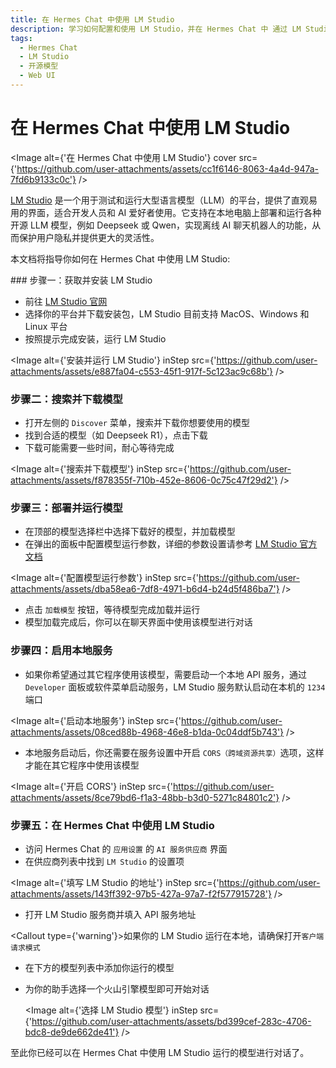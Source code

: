 ```yaml
---
title: 在 Hermes Chat 中使用 LM Studio
description: 学习如何配置和使用 LM Studio，并在 Hermes Chat 中 通过 LM Studio 运行 AI 模型进行对话。
tags:
  - Hermes Chat
  - LM Studio
  - 开源模型
  - Web UI
---
```


# 在 Hermes Chat 中使用 LM Studio

<Image alt={'在 Hermes Chat 中使用 LM Studio'} cover src={'https://github.com/user-attachments/assets/cc1f6146-8063-4a4d-947a-7fd6b9133c0c'} />

[LM Studio](https://lmstudio.ai/) 是一个用于测试和运行大型语言模型（LLM）的平台，提供了直观易用的界面，适合开发人员和 AI 爱好者使用。它支持在本地电脑上部署和运行各种开源 LLM 模型，例如 Deepseek 或 Qwen，实现离线 AI 聊天机器人的功能，从而保护用户隐私并提供更大的灵活性。

本文档将指导你如何在 Hermes Chat 中使用 LM Studio:

<Steps>
  ### 步骤一：获取并安装 LM Studio

  - 前往 [LM Studio 官网](https://lmstudio.ai/)
  - 选择你的平台并下载安装包，LM Studio 目前支持 MacOS、Windows 和 Linux 平台
  - 按照提示完成安装，运行 LM Studio

  <Image alt={'安装并运行 LM Studio'} inStep src={'https://github.com/user-attachments/assets/e887fa04-c553-45f1-917f-5c123ac9c68b'} />

  ### 步骤二：搜索并下载模型

  - 打开左侧的 `Discover` 菜单，搜索并下载你想要使用的模型
  - 找到合适的模型（如 Deepseek R1），点击下载
  - 下载可能需要一些时间，耐心等待完成

  <Image alt={'搜索并下载模型'} inStep src={'https://github.com/user-attachments/assets/f878355f-710b-452e-8606-0c75c47f29d2'} />

  ### 步骤三：部署并运行模型

  - 在顶部的模型选择栏中选择下载好的模型，并加载模型
  - 在弹出的面板中配置模型运行参数，详细的参数设置请参考 [LM Studio 官方文档](https://lmstudio.ai/docs)

  <Image alt={'配置模型运行参数'} inStep src={'https://github.com/user-attachments/assets/dba58ea6-7df8-4971-b6d4-b24d5f486ba7'} />

  - 点击 `加载模型` 按钮，等待模型完成加载并运行
  - 模型加载完成后，你可以在聊天界面中使用该模型进行对话

  ### 步骤四：启用本地服务

  - 如果你希望通过其它程序使用该模型，需要启动一个本地 API 服务，通过 `Developer` 面板或软件菜单启动服务，LM Studio 服务默认启动在本机的 `1234` 端口

  <Image alt={'启动本地服务'} inStep src={'https://github.com/user-attachments/assets/08ced88b-4968-46e8-b1da-0c04ddf5b743'} />

  - 本地服务启动后，你还需要在服务设置中开启 `CORS（跨域资源共享）`选项，这样才能在其它程序中使用该模型

  <Image alt={'开启 CORS'} inStep src={'https://github.com/user-attachments/assets/8ce79bd6-f1a3-48bb-b3d0-5271c84801c2'} />

  ### 步骤五：在 Hermes Chat 中使用 LM Studio

  - 访问 Hermes Chat 的 `应用设置` 的 `AI 服务供应商` 界面
  - 在供应商列表中找到 `LM Studio` 的设置项

  <Image alt={'填写 LM Studio 的地址'} inStep src={'https://github.com/user-attachments/assets/143ff392-97b5-427a-97a7-f2f577915728'} />

  - 打开 LM Studio 服务商并填入 API 服务地址

  <Callout type={'warning'}>如果你的 LM Studio 运行在本地，请确保打开`客户端请求模式`</Callout>

  - 在下方的模型列表中添加你运行的模型
  - 为你的助手选择一个火山引擎模型即可开始对话

    <Image alt={'选择 LM Studio 模型'} inStep src={'https://github.com/user-attachments/assets/bd399cef-283c-4706-bdc8-de9de662de41'} />
</Steps>

至此你已经可以在 Hermes Chat 中使用 LM Studio 运行的模型进行对话了。
